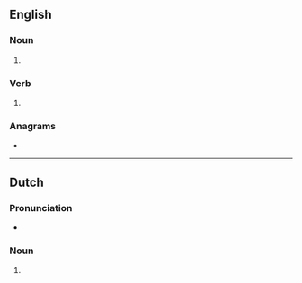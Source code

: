 {{also|Ambers}}
==English==

===Noun===
{{head|en|noun plural form}}

# {{plural of|amber|lang=en}}

===Verb===
{{head|en|verb form}}

# {{en-third-person singular of|amber}}

===Anagrams===
* {{anagrams|en|a=abemrs|Brames|bemars|breams|embars}}

----

==Dutch==

===Pronunciation===
* {{audio|Nl-ambers.ogg|Audio|lang=nl}}

===Noun===
{{head|nl|noun plural form}}

# {{nl-noun form of|pl|amber}}